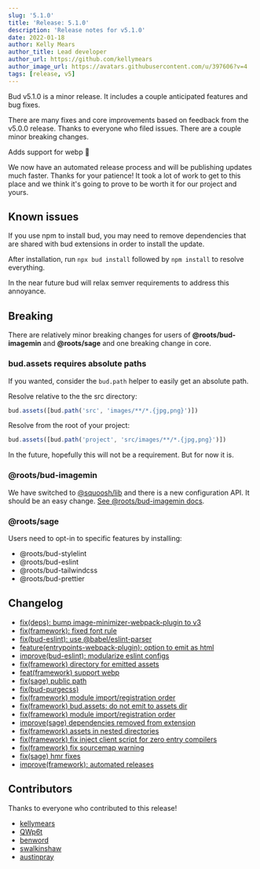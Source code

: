 ```yaml
---
slug: '5.1.0'
title: 'Release: 5.1.0'
description: 'Release notes for v5.1.0'
date: 2022-01-18
author: Kelly Mears
author_title: Lead developer
author_url: https://github.com/kellymears
author_image_url: https://avatars.githubusercontent.com/u/397606?v=4
tags: [release, v5]
---
```


Bud v5.1.0 is a minor release. It includes a couple anticipated features and bug fixes.

<!--truncate-->

There are many fixes and core improvements based on feedback from the v5.0.0 release. Thanks to everyone who filed issues. There are a couple minor breaking changes.

Adds support for webp 🎉

We now have an automated release process and will be publishing updates much faster. Thanks for your patience! It took a lot of work to get to this place and we think it's going to prove to be worth it for our project and yours.

## Known issues

If you use npm to install bud, you may need to remove dependencies that are shared with bud extensions in order to install the update.

After installation, run `npx bud install` followed by `npm install` to resolve everything.

In the near future bud will relax semver requirements to address this annoyance.

## Breaking

There are relatively minor breaking changes for users of **@roots/bud-imagemin** and **@roots/sage** and one breaking change in core.

### bud.assets requires absolute paths

If you wanted, consider the `bud.path` helper to easily get an absolute path.

Resolve relative to the the src directory:

```js
bud.assets([bud.path('src', 'images/**/*.{jpg,png}')])
```

Resolve from the root of your project:

```js
bud.assets([bud.path('project', 'src/images/**/*.{jpg,png}')])
```

In the future, hopefully this will not be a requirement. But for now it is.

### @roots/bud-imagemin

We have switched to [@squoosh/lib](https://github.com/GoogleChromeLabs/squoosh) and there is a new configuration API. It should be an easy change. [See @roots/bud-imagemin docs](https://bud.js.org/extensions/bud-imagemin).

### @roots/sage

Users need to opt-in to specific features by installing:

- @roots/bud-stylelint
- @roots/bud-eslint
- @roots/bud-tailwindcss
- @roots/bud-prettier

## Changelog

- [fix(deps): bump image-minimizer-webpack-plugin to v3](https://github.com/roots/bud/pull/867)
- [fix(framework): fixed font rule](https://github.com/roots/bud/pull/860)
- [fix(bud-eslint): use @babel/eslint-parser](https://github.com/roots/bud/pull/892)
- [feature(entrypoints-webpack-plugin): option to emit as html](https://github.com/roots/bud/pull/893)
- [improve(bud-eslint): modularize eslint configs](https://github.com/roots/bud/pull/899)
- [fix(framework) directory for emitted assets](https://github.com/roots/bud/pull/900)
- [feat(framework) support webp](https://github.com/roots/bud/pull/901)
- [fix(sage) public path](https://github.com/roots/bud/pull/904)
- [fix(bud-purgecss)](https://github.com/roots/bud/pull/905)
- [fix(framework) module import/registration order](https://github.com/roots/bud/pull/906)
- [fix(framework) bud.assets: do not emit to assets dir](https://github.com/roots/bud/pull/912)
- [fix(framework) module import/registration order](https://github.com/roots/bud/pull/922)
- [improve(sage) dependencies removed from extension](https://github.com/roots/bud/pull/924)
- [fix(framework) assets in nested directories](https://github.com/roots/bud/pull/925)
- [fix(framework) fix inject client script for zero entry compilers](https://github.com/roots/bud/pull/937)
- [fix(framework) fix sourcemap warning](https://github.com/roots/bud/pull/938)
- [fix(sage) hmr fixes](https://github.com/roots/bud/pull/945)
- [improve(framework): automated releases](https://github.com/roots/bud/pull/978)

## Contributors

Thanks to everyone who contributed to this release!

- [kellymears](mailto:kelly@roots.io)
- [QWp6t](mailto:hi@qwp6t.me)
- [benword](mailto:ben@roots.io)
- [swalkinshaw](mailto:scott@roots.io)
- [austinpray](mailto:austin@austinpray.com)
